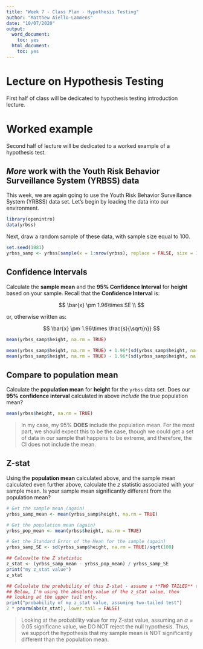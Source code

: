 ```yaml
---
title: "Week 7 - Class Plan - Hypothesis Testing"
author: "Matthew Aiello-Lammens"
date: "10/07/2020"
output:
  word_document:
    toc: yes
  html_document:
    toc: yes
---
```


# Lecture on Hypothesis Testing

First half of class will be dedicated to hypothesis testing introduction lecture.

# Worked example

Second half of lecture will be dedicated to a worked example of a hypothesis test.

## *More* work with the Youth Risk Behavior Surveillance System (YRBSS) data

This week, we are again going to use the Youth Risk Behavior Surveillance System (YRBSS) data set.
Let's begin by loading the data into our environment.

```r
library(openintro)
data(yrbss)
```

Next, draw a random sample of these data, with sample size equal to 100.

```r
set.seed(1981)
yrbss_samp <- yrbss[sample(x = 1:nrow(yrbss), replace = FALSE, size = 100), ]
```


## Confidence Intervals

Calculate the **sample mean** and the **95% Confidence Interval** for **height** based on your sample. Recall that the **Confidence Interval** is:

$$
\bar{x} \pm 1.96\times SE \\
$$

or, otherwise written as:

$$
\bar{x} \pm 1.96\times \frac{s}{\sqrt{n}}
$$


```r
mean(yrbss_samp$height, na.rm = TRUE)

mean(yrbss_samp$height, na.rm = TRUE) + 1.96*(sd(yrbss_samp$height, na.rm = TRUE)/sqrt(100))
mean(yrbss_samp$height, na.rm = TRUE) - 1.96*(sd(yrbss_samp$height, na.rm = TRUE)/sqrt(100))

```

## Compare to population mean

Calculate the **population mean** for **height** for the `yrbss` data set. 
Does our **95% confidence interval** calculated in above *include* the true population mean?


```r
mean(yrbss$height, na.rm = TRUE)
```

> In my case, my 95% **DOES** include the population mean. For the most part, we should expect this to be the case, though we could get a set of data in our sample that happens to be extreme, and therefore, the CI does not include the mean.


## Z-stat

Using the **population mean** calculated above, and the sample mean calculated even further above, calculate the $z$ statistic associated with your sample mean. Is your sample mean significantly different from the population mean?


```r
# Get the sample mean (again)
yrbss_samp_mean <- mean(yrbss_samp$height, na.rm = TRUE)

# Get the population mean (again)
yrbss_pop_mean <- mean(yrbss$height, na.rm = TRUE)

# Get the Standard Error of the Mean for the sample (again)
yrbss_samp_SE <- sd(yrbss_samp$height, na.rm = TRUE)/sqrt(100)

## Calcualte the Z statistic
z_stat <- (yrbss_samp_mean - yrbss_pop_mean) / yrbss_samp_SE
print("my z_stat value")
z_stat

## Calculate the probability of this Z-stat - assume a **TWO TAILED** test
## Below, I'm using the absolute value of the z_stat value, then
## looking at the upper tail only.
print("probability of my z_stat value, assuming two-tailed test")
2 * pnorm(abs(z_stat), lower.tail = FALSE)

```


> Looking at the probability value for my Z-stat value, assuming an $\alpha = 0.05$ significane value, we DO NOT reject the null hypothesis. Thus, we support the hypothesis that my sample mean is NOT significantly different than the population mean.




